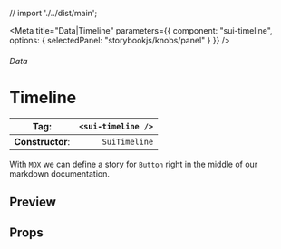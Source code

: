 
// import './../dist/main';

<Meta
	title="Data|Timeline"
	parameters={{
		component: "sui-timeline",
		options: { selectedPanel: "storybookjs/knobs/panel" }
	}}
/>

###### Data

# Timeline

| **Tag**:         | `<sui-timeline />` |
| ---------------- | -----------------: |
| **Constructor**: |      `SuiTimeline` |

With `MDX` we can define a story for `Button` right in the middle of our
markdown documentation.

## Preview

## Props
